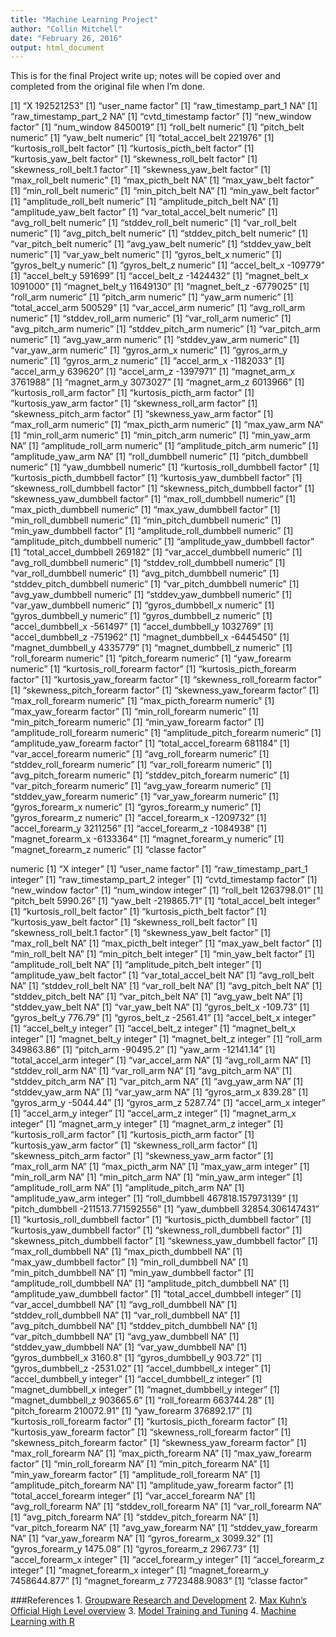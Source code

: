 ```yaml
---
title: "Machine Learning Project"
author: "Collin Mitchell"
date: "February 26, 2016"
output: html_document
---
```


This is for the final Project write up; notes will be copied over and completed from the original file when I'm done.

[1] "X 192521253"
[1] "user_name factor"
[1] "raw_timestamp_part_1 NA"
[1] "raw_timestamp_part_2 NA"
[1] "cvtd_timestamp factor"
[1] "new_window factor"
[1] "num_window 8450019"
[1] "roll_belt numeric"
[1] "pitch_belt numeric"
[1] "yaw_belt numeric"
[1] "total_accel_belt 221976"
[1] "kurtosis_roll_belt factor"
[1] "kurtosis_picth_belt factor"
[1] "kurtosis_yaw_belt factor"
[1] "skewness_roll_belt factor"
[1] "skewness_roll_belt.1 factor"
[1] "skewness_yaw_belt factor"
[1] "max_roll_belt numeric"
[1] "max_picth_belt NA"
[1] "max_yaw_belt factor"
[1] "min_roll_belt numeric"
[1] "min_pitch_belt NA"
[1] "min_yaw_belt factor"
[1] "amplitude_roll_belt numeric"
[1] "amplitude_pitch_belt NA"
[1] "amplitude_yaw_belt factor"
[1] "var_total_accel_belt numeric"
[1] "avg_roll_belt numeric"
[1] "stddev_roll_belt numeric"
[1] "var_roll_belt numeric"
[1] "avg_pitch_belt numeric"
[1] "stddev_pitch_belt numeric"
[1] "var_pitch_belt numeric"
[1] "avg_yaw_belt numeric"
[1] "stddev_yaw_belt numeric"
[1] "var_yaw_belt numeric"
[1] "gyros_belt_x numeric"
[1] "gyros_belt_y numeric"
[1] "gyros_belt_z numeric"
[1] "accel_belt_x -109779"
[1] "accel_belt_y 591699"
[1] "accel_belt_z -1424432"
[1] "magnet_belt_x 1091000"
[1] "magnet_belt_y 11649130"
[1] "magnet_belt_z -6779025"
[1] "roll_arm numeric"
[1] "pitch_arm numeric"
[1] "yaw_arm numeric"
[1] "total_accel_arm 500529"
[1] "var_accel_arm numeric"
[1] "avg_roll_arm numeric"
[1] "stddev_roll_arm numeric"
[1] "var_roll_arm numeric"
[1] "avg_pitch_arm numeric"
[1] "stddev_pitch_arm numeric"
[1] "var_pitch_arm numeric"
[1] "avg_yaw_arm numeric"
[1] "stddev_yaw_arm numeric"
[1] "var_yaw_arm numeric"
[1] "gyros_arm_x numeric"
[1] "gyros_arm_y numeric"
[1] "gyros_arm_z numeric"
[1] "accel_arm_x -1182033"
[1] "accel_arm_y 639620"
[1] "accel_arm_z -1397971"
[1] "magnet_arm_x 3761988"
[1] "magnet_arm_y 3073027"
[1] "magnet_arm_z 6013966"
[1] "kurtosis_roll_arm factor"
[1] "kurtosis_picth_arm factor"
[1] "kurtosis_yaw_arm factor"
[1] "skewness_roll_arm factor"
[1] "skewness_pitch_arm factor"
[1] "skewness_yaw_arm factor"
[1] "max_roll_arm numeric"
[1] "max_picth_arm numeric"
[1] "max_yaw_arm NA"
[1] "min_roll_arm numeric"
[1] "min_pitch_arm numeric"
[1] "min_yaw_arm NA"
[1] "amplitude_roll_arm numeric"
[1] "amplitude_pitch_arm numeric"
[1] "amplitude_yaw_arm NA"
[1] "roll_dumbbell numeric"
[1] "pitch_dumbbell numeric"
[1] "yaw_dumbbell numeric"
[1] "kurtosis_roll_dumbbell factor"
[1] "kurtosis_picth_dumbbell factor"
[1] "kurtosis_yaw_dumbbell factor"
[1] "skewness_roll_dumbbell factor"
[1] "skewness_pitch_dumbbell factor"
[1] "skewness_yaw_dumbbell factor"
[1] "max_roll_dumbbell numeric"
[1] "max_picth_dumbbell numeric"
[1] "max_yaw_dumbbell factor"
[1] "min_roll_dumbbell numeric"
[1] "min_pitch_dumbbell numeric"
[1] "min_yaw_dumbbell factor"
[1] "amplitude_roll_dumbbell numeric"
[1] "amplitude_pitch_dumbbell numeric"
[1] "amplitude_yaw_dumbbell factor"
[1] "total_accel_dumbbell 269182"
[1] "var_accel_dumbbell numeric"
[1] "avg_roll_dumbbell numeric"
[1] "stddev_roll_dumbbell numeric"
[1] "var_roll_dumbbell numeric"
[1] "avg_pitch_dumbbell numeric"
[1] "stddev_pitch_dumbbell numeric"
[1] "var_pitch_dumbbell numeric"
[1] "avg_yaw_dumbbell numeric"
[1] "stddev_yaw_dumbbell numeric"
[1] "var_yaw_dumbbell numeric"
[1] "gyros_dumbbell_x numeric"
[1] "gyros_dumbbell_y numeric"
[1] "gyros_dumbbell_z numeric"
[1] "accel_dumbbell_x -561497"
[1] "accel_dumbbell_y 1032769"
[1] "accel_dumbbell_z -751962"
[1] "magnet_dumbbell_x -6445450"
[1] "magnet_dumbbell_y 4335779"
[1] "magnet_dumbbell_z numeric"
[1] "roll_forearm numeric"
[1] "pitch_forearm numeric"
[1] "yaw_forearm numeric"
[1] "kurtosis_roll_forearm factor"
[1] "kurtosis_picth_forearm factor"
[1] "kurtosis_yaw_forearm factor"
[1] "skewness_roll_forearm factor"
[1] "skewness_pitch_forearm factor"
[1] "skewness_yaw_forearm factor"
[1] "max_roll_forearm numeric"
[1] "max_picth_forearm numeric"
[1] "max_yaw_forearm factor"
[1] "min_roll_forearm numeric"
[1] "min_pitch_forearm numeric"
[1] "min_yaw_forearm factor"
[1] "amplitude_roll_forearm numeric"
[1] "amplitude_pitch_forearm numeric"
[1] "amplitude_yaw_forearm factor"
[1] "total_accel_forearm 681184"
[1] "var_accel_forearm numeric"
[1] "avg_roll_forearm numeric"
[1] "stddev_roll_forearm numeric"
[1] "var_roll_forearm numeric"
[1] "avg_pitch_forearm numeric"
[1] "stddev_pitch_forearm numeric"
[1] "var_pitch_forearm numeric"
[1] "avg_yaw_forearm numeric"
[1] "stddev_yaw_forearm numeric"
[1] "var_yaw_forearm numeric"
[1] "gyros_forearm_x numeric"
[1] "gyros_forearm_y numeric"
[1] "gyros_forearm_z numeric"
[1] "accel_forearm_x -1209732"
[1] "accel_forearm_y 3211256"
[1] "accel_forearm_z -1084938"
[1] "magnet_forearm_x -6133364"
[1] "magnet_forearm_y numeric"
[1] "magnet_forearm_z numeric"
[1] "classe factor"

numeric
[1] "X integer"
[1] "user_name factor"
[1] "raw_timestamp_part_1 integer"
[1] "raw_timestamp_part_2 integer"
[1] "cvtd_timestamp factor"
[1] "new_window factor"
[1] "num_window integer"
[1] "roll_belt 1263798.01"
[1] "pitch_belt 5990.26"
[1] "yaw_belt -219865.71"
[1] "total_accel_belt integer"
[1] "kurtosis_roll_belt factor"
[1] "kurtosis_picth_belt factor"
[1] "kurtosis_yaw_belt factor"
[1] "skewness_roll_belt factor"
[1] "skewness_roll_belt.1 factor"
[1] "skewness_yaw_belt factor"
[1] "max_roll_belt NA"
[1] "max_picth_belt integer"
[1] "max_yaw_belt factor"
[1] "min_roll_belt NA"
[1] "min_pitch_belt integer"
[1] "min_yaw_belt factor"
[1] "amplitude_roll_belt NA"
[1] "amplitude_pitch_belt integer"
[1] "amplitude_yaw_belt factor"
[1] "var_total_accel_belt NA"
[1] "avg_roll_belt NA"
[1] "stddev_roll_belt NA"
[1] "var_roll_belt NA"
[1] "avg_pitch_belt NA"
[1] "stddev_pitch_belt NA"
[1] "var_pitch_belt NA"
[1] "avg_yaw_belt NA"
[1] "stddev_yaw_belt NA"
[1] "var_yaw_belt NA"
[1] "gyros_belt_x -109.73"
[1] "gyros_belt_y 776.79"
[1] "gyros_belt_z -2561.41"
[1] "accel_belt_x integer"
[1] "accel_belt_y integer"
[1] "accel_belt_z integer"
[1] "magnet_belt_x integer"
[1] "magnet_belt_y integer"
[1] "magnet_belt_z integer"
[1] "roll_arm 349863.86"
[1] "pitch_arm -90495.2"
[1] "yaw_arm -12141.14"
[1] "total_accel_arm integer"
[1] "var_accel_arm NA"
[1] "avg_roll_arm NA"
[1] "stddev_roll_arm NA"
[1] "var_roll_arm NA"
[1] "avg_pitch_arm NA"
[1] "stddev_pitch_arm NA"
[1] "var_pitch_arm NA"
[1] "avg_yaw_arm NA"
[1] "stddev_yaw_arm NA"
[1] "var_yaw_arm NA"
[1] "gyros_arm_x 839.28"
[1] "gyros_arm_y -5044.44"
[1] "gyros_arm_z 5287.74"
[1] "accel_arm_x integer"
[1] "accel_arm_y integer"
[1] "accel_arm_z integer"
[1] "magnet_arm_x integer"
[1] "magnet_arm_y integer"
[1] "magnet_arm_z integer"
[1] "kurtosis_roll_arm factor"
[1] "kurtosis_picth_arm factor"
[1] "kurtosis_yaw_arm factor"
[1] "skewness_roll_arm factor"
[1] "skewness_pitch_arm factor"
[1] "skewness_yaw_arm factor"
[1] "max_roll_arm NA"
[1] "max_picth_arm NA"
[1] "max_yaw_arm integer"
[1] "min_roll_arm NA"
[1] "min_pitch_arm NA"
[1] "min_yaw_arm integer"
[1] "amplitude_roll_arm NA"
[1] "amplitude_pitch_arm NA"
[1] "amplitude_yaw_arm integer"
[1] "roll_dumbbell 467818.157973139"
[1] "pitch_dumbbell -211513.771592556"
[1] "yaw_dumbbell 32854.306147431"
[1] "kurtosis_roll_dumbbell factor"
[1] "kurtosis_picth_dumbbell factor"
[1] "kurtosis_yaw_dumbbell factor"
[1] "skewness_roll_dumbbell factor"
[1] "skewness_pitch_dumbbell factor"
[1] "skewness_yaw_dumbbell factor"
[1] "max_roll_dumbbell NA"
[1] "max_picth_dumbbell NA"
[1] "max_yaw_dumbbell factor"
[1] "min_roll_dumbbell NA"
[1] "min_pitch_dumbbell NA"
[1] "min_yaw_dumbbell factor"
[1] "amplitude_roll_dumbbell NA"
[1] "amplitude_pitch_dumbbell NA"
[1] "amplitude_yaw_dumbbell factor"
[1] "total_accel_dumbbell integer"
[1] "var_accel_dumbbell NA"
[1] "avg_roll_dumbbell NA"
[1] "stddev_roll_dumbbell NA"
[1] "var_roll_dumbbell NA"
[1] "avg_pitch_dumbbell NA"
[1] "stddev_pitch_dumbbell NA"
[1] "var_pitch_dumbbell NA"
[1] "avg_yaw_dumbbell NA"
[1] "stddev_yaw_dumbbell NA"
[1] "var_yaw_dumbbell NA"
[1] "gyros_dumbbell_x 3160.8"
[1] "gyros_dumbbell_y 903.72"
[1] "gyros_dumbbell_z -2531.02"
[1] "accel_dumbbell_x integer"
[1] "accel_dumbbell_y integer"
[1] "accel_dumbbell_z integer"
[1] "magnet_dumbbell_x integer"
[1] "magnet_dumbbell_y integer"
[1] "magnet_dumbbell_z 903665.6"
[1] "roll_forearm 663744.28"
[1] "pitch_forearm 210072.91"
[1] "yaw_forearm 376892.17"
[1] "kurtosis_roll_forearm factor"
[1] "kurtosis_picth_forearm factor"
[1] "kurtosis_yaw_forearm factor"
[1] "skewness_roll_forearm factor"
[1] "skewness_pitch_forearm factor"
[1] "skewness_yaw_forearm factor"
[1] "max_roll_forearm NA"
[1] "max_picth_forearm NA"
[1] "max_yaw_forearm factor"
[1] "min_roll_forearm NA"
[1] "min_pitch_forearm NA"
[1] "min_yaw_forearm factor"
[1] "amplitude_roll_forearm NA"
[1] "amplitude_pitch_forearm NA"
[1] "amplitude_yaw_forearm factor"
[1] "total_accel_forearm integer"
[1] "var_accel_forearm NA"
[1] "avg_roll_forearm NA"
[1] "stddev_roll_forearm NA"
[1] "var_roll_forearm NA"
[1] "avg_pitch_forearm NA"
[1] "stddev_pitch_forearm NA"
[1] "var_pitch_forearm NA"
[1] "avg_yaw_forearm NA"
[1] "stddev_yaw_forearm NA"
[1] "var_yaw_forearm NA"
[1] "gyros_forearm_x 3099.32"
[1] "gyros_forearm_y 1475.08"
[1] "gyros_forearm_z 2967.73"
[1] "accel_forearm_x integer"
[1] "accel_forearm_y integer"
[1] "accel_forearm_z integer"
[1] "magnet_forearm_x integer"
[1] "magnet_forearm_y 7458644.877"
[1] "magnet_forearm_z 7723488.9083"
[1] "classe factor"

###References
1. [Groupware Research and Development](http://groupware.les.inf.puc-rio.br/har)
2. [Max Kuhn's Official High Level overview](https://www.r-project.org/nosvn/conferences/useR-2013/Tutorials/kuhn/user_caret_2up.pdf)
3. [Model Training and Tuning](http://topepo.github.io/caret/training.html)
4. [Machine Learning with R](https://www.packtpub.com/big-data-and-business-intelligence/machine-learning-r)

